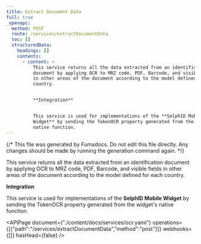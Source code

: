 ```yaml
---
title: Extract Document Data
full: true
_openapi:
  method: POST
  route: /services/extractDocumentData
  toc: []
  structuredData:
    headings: []
    contents:
      - content: >
          This service returns all the data extracted from an identification
          document by applying OCR to MRZ code, PDF, Barcode, and visible fields
          in other areas of the document according to the model defined for each
          country.


          **Integration**


          This service is used for implementations of the **SelphID Mobile
          Widget** by sending the TokenOCR property generated from the widget's
          native function.
---
```


{/* This file was generated by Fumadocs. Do not edit this file directly. Any changes should be made by running the generation command again. */}

This service returns all the data extracted from an identification document by applying OCR to MRZ code, PDF, Barcode, and visible fields in other areas of the document according to the model defined for each country.

**Integration**

This service is used for implementations of the **SelphID Mobile Widget** by sending the TokenOCR property generated from the widget's native function.


<APIPage document={"./content/docs/services/ocr.yaml"} operations={[{"path":"/services/extractDocumentData","method":"post"}]} webhooks={[]} hasHead={false} />